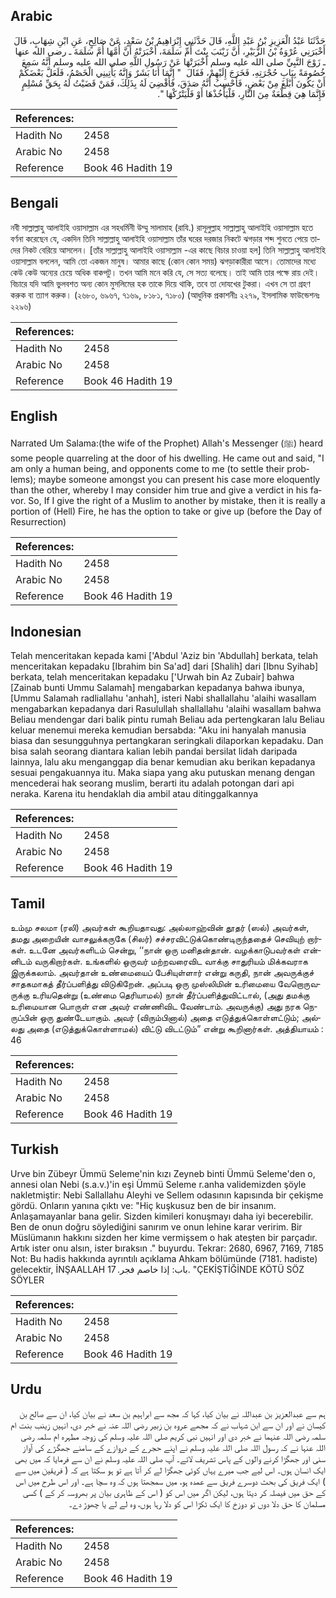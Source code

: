 ## Arabic


<div dir="rtl" lang="ar" style={{fontSize:'larger',backgroundColor:'#f8f9fa',padding:20}}>
حَدَّثَنَا عَبْدُ الْعَزِيزِ بْنُ عَبْدِ اللَّهِ، قَالَ حَدَّثَنِي إِبْرَاهِيمُ بْنُ سَعْدٍ، عَنْ صَالِحٍ، عَنِ ابْنِ شِهَابٍ، قَالَ أَخْبَرَنِي عُرْوَةُ بْنُ الزُّبَيْرِ، أَنَّ زَيْنَبَ بِنْتَ أُمِّ سَلَمَةَ، أَخْبَرَتْهُ أَنَّ أُمَّهَا أُمَّ سَلَمَةَ ـ رضى الله عنها ـ زَوْجَ النَّبِيِّ صلى الله عليه وسلم أَخْبَرَتْهَا عَنْ رَسُولِ اللَّهِ صلى الله عليه وسلم أَنَّهُ سَمِعَ خُصُومَةً بِبَابِ حُجْرَتِهِ، فَخَرَجَ إِلَيْهِمْ، فَقَالَ ‏ "‏ إِنَّمَا أَنَا بَشَرٌ وَإِنَّهُ يَأْتِينِي الْخَصْمُ، فَلَعَلَّ بَعْضَكُمْ أَنْ يَكُونَ أَبْلَغَ مِنْ بَعْضٍ، فَأَحْسِبُ أَنَّهُ صَدَقَ، فَأَقْضِيَ لَهُ بِذَلِكَ، فَمَنْ قَضَيْتُ لَهُ بِحَقِّ مُسْلِمٍ فَإِنَّمَا هِيَ قِطْعَةٌ مِنَ النَّارِ، فَلْيَأْخُذْهَا أَوْ فَلْيَتْرُكْهَا ‏"‏‏.‏
</div>
<div style={{backgroundColor:'#f8f9fa',padding:20, marginBottom: 10}}><table> <thead> <tr> <th>References:</th> <th></th> </tr> </thead> <tbody><tr><td>Hadith No</td><td>2458</td></tr><tr><td>Arabic No</td><td>2458</td></tr><tr><td>Reference</td><td>Book 46 Hadith 19</td></tr></tbody></table></div>

## Bengali


<div dir="ltr" lang="bn" style={{fontSize:'larger',backgroundColor:'#f8f9fa',padding:20}}>
নবী সাল্লাল্লাহু আলাইহি ওয়াসাল্লাম এর সহধর্মিনী উম্মু সালামাহ (রাযি.) রাসূলুল্লাহ সাল্লাল্লাহু আলাইহি ওয়াসাল্লাম হতে বর্ণনা করেছেন যে, একদিন তিনি সাল্লাল্লাহু আলাইহি ওয়াসাল্লাম তাঁর ঘরের দরজার নিকটে ঝগড়ার শব্দ শুনতে পেয়ে তাদের নিকট বেরিয়ে আসলেন। [তাঁর সাল্লাল্লাহু আলাইহি ওয়াসাল্লাম -এর কাছে বিচার চাওয়া হল] তিনি সাল্লাল্লাহু আলাইহি ওয়াসাল্লাম বললেন, আমি তো একজন মানুষ। আমার কাছে (কোন কোন সময়) ঝগড়াকারীরা আসে। তোমাদের মধ্যে কেউ কেউ অন্যের চেয়ে অধিক বাকপটু। তখন আমি মনে করি যে, সে সত্য বলেছে। তাই আমি তার পক্ষে রায় দেই। বিচারে যদি আমি ভুলবশত অন্য কোন মুসলিমের হক তাকে দিয়ে থাকি, তবে তা দোযখের টুকরা। এখন সে তা গ্রহণ করুক বা ত্যাগ করুক। (২৬৮০, ৬৯৬৭, ৭১৬৯, ৮১৮১, ৭১৮০) (আধুনিক প্রকাশনীঃ ২২৭৯, ইসলামিক ফাউন্ডেশনঃ ২২৯৬)
</div>
<div style={{backgroundColor:'#f8f9fa',padding:20, marginBottom: 10}}><table> <thead> <tr> <th>References:</th> <th></th> </tr> </thead> <tbody><tr><td>Hadith No</td><td>2458</td></tr><tr><td>Arabic No</td><td>2458</td></tr><tr><td>Reference</td><td>Book 46 Hadith 19</td></tr></tbody></table></div>

## English


<div dir="ltr" lang="en" style={{fontSize:'larger',backgroundColor:'#f8f9fa',padding:20}}>
Narrated Um Salama:(the wife of the Prophet) Allah's Messenger (ﷺ) heard some people quarreling at the door of his dwelling. He came out and said, "I am only a human being, and opponents come to me (to settle their problems); maybe someone amongst you can present his case more eloquently than the other, whereby I may consider him true and give a verdict in his favor. So, If I give the right of a Muslim to another by mistake, then it is really a portion of (Hell) Fire, he has the option to take or give up (before the Day of Resurrection)
</div>
<div style={{backgroundColor:'#f8f9fa',padding:20, marginBottom: 10}}><table> <thead> <tr> <th>References:</th> <th></th> </tr> </thead> <tbody><tr><td>Hadith No</td><td>2458</td></tr><tr><td>Arabic No</td><td>2458</td></tr><tr><td>Reference</td><td>Book 46 Hadith 19</td></tr></tbody></table></div>

## Indonesian


<div dir="ltr" lang="id" style={{fontSize:'larger',backgroundColor:'#f8f9fa',padding:20}}>
Telah menceritakan kepada kami ['Abdul 'Aziz bin 'Abdullah] berkata, telah menceritakan kepadaku [Ibrahim bin Sa'ad] dari [Shalih] dari [Ibnu Syihab] berkata, telah menceritakan kepadaku ['Urwah bin Az Zubair] bahwa [Zainab bunti Ummu Salamah] mengabarkan kepadanya bahwa ibunya, [Ummu Salamah radliallahu 'anhah], isteri Nabi shallallahu 'alaihi wasallam mengabarkan kepadanya dari Rasulullah shallallahu 'alaihi wasallam bahwa Beliau mendengar dari balik pintu rumah Beliau ada pertengkaran lalu Beliau keluar menemui mereka kemudian bersabda: "Aku ini hanyalah manusia biasa dan sesungguhnya pertangkaran seringkali dilaporkan kepadaku. Dan bisa salah seorang diantara kalian lebih pandai bersilat lidah daripada lainnya, lalu aku menganggap dia benar kemudian aku berikan kepadanya sesuai pengakuannya itu. Maka siapa yang aku putuskan menang dengan mencederai hak seorang muslim, berarti itu adalah potongan dari api neraka. Karena itu hendaklah dia ambil atau ditinggalkannya
</div>
<div style={{backgroundColor:'#f8f9fa',padding:20, marginBottom: 10}}><table> <thead> <tr> <th>References:</th> <th></th> </tr> </thead> <tbody><tr><td>Hadith No</td><td>2458</td></tr><tr><td>Arabic No</td><td>2458</td></tr><tr><td>Reference</td><td>Book 46 Hadith 19</td></tr></tbody></table></div>

## Tamil


<div dir="ltr" lang="ta" style={{fontSize:'larger',backgroundColor:'#f8f9fa',padding:20}}>
உம்மு சலமா (ரலி) அவர்கள் கூறியதாவது: அல்லாஹ்வின் தூதர் (ஸல்) அவர்கள், தமது அறையின் வாசலுக்கருகே (சிலர்) சச்சரவிட்டுக்கொண்டிருந்ததைச் செவியுற் றார்கள். உடனே அவர்களிடம் சென்று, ‘‘நான் ஒரு மனிதன்தான். வழக்காடுபவர்கள் என்னிடம் வருகிறார்கள். உங்களில் ஒருவர் மற்றவரைவிட வாக்கு சாதுரியம் மிக்கவராக இருக்கலாம். அவர்தான் உண்மையைப் பேசியுள்ளார் என்று கருதி, நான் அவருக்குச் சாதகமாகத் தீர்ப்பளித்து விடுகிறேன். அப்படி ஒரு முஸ்லிமின் உரிமையை வேறொருவருக்கு உரியதென்று (உண்மை தெரியாமல்) நான் தீர்ப்பளித்துவிட்டால், (அது தமக்கு உரிமையான பொருள் என அவர் எண்ணிவிட வேண்டாம். அவருக்கு) அது நரக நெருப்பின் ஒரு துண்டேயாகும். அவர் (விரும்பினால்) அதை எடுத்துக்கொள்ளட்டும்; அல்லது அதை (எடுத்துக்கொள்ளாமல்) விட்டு விடட்டும்” என்று கூறினார்கள். அத்தியாயம் : 46
</div>
<div style={{backgroundColor:'#f8f9fa',padding:20, marginBottom: 10}}><table> <thead> <tr> <th>References:</th> <th></th> </tr> </thead> <tbody><tr><td>Hadith No</td><td>2458</td></tr><tr><td>Arabic No</td><td>2458</td></tr><tr><td>Reference</td><td>Book 46 Hadith 19</td></tr></tbody></table></div>

## Turkish


<div dir="ltr" lang="tr" style={{fontSize:'larger',backgroundColor:'#f8f9fa',padding:20}}>
Urve bin Zübeyr Ümmü Seleme'nin kızı Zeyneb binti Ümmü Seleme'den o, annesi olan Nebi (s.a.v.)'in eşi Ümmü Seleme r.anha validemizden şöyle nakletmiştir: Nebi Sallallahu Aleyhi ve Sellem odasının kapısında bir çekişme gördü. Onların yanına çıktı ve: "Hiç kuşkusuz ben de bir insanım. Anlaşamayanlar bana gelir. Sizden kimileri konuşmayı daha iyi becerebilir. Ben de onun doğru söylediğini sanırım ve onun lehine karar veririm. Bir Müslümanın hakkını sizden her kime vermişsem o hak ateşten bir parçadır. Artık ister onu alsın, ister bıraksın ." buyurdu. Tekrar: 2680, 6967, 7169, 7185 Not: Bu hadis hakkında ayrıntılı açıklama Ahkam bölümünde (7181. hadiste) gelecektir, İNŞAALLAH باب: إذا خاصم فجر. 17. "ÇEKİŞTİĞİNDE KÖTÜ SÖZ SÖYLER
</div>
<div style={{backgroundColor:'#f8f9fa',padding:20, marginBottom: 10}}><table> <thead> <tr> <th>References:</th> <th></th> </tr> </thead> <tbody><tr><td>Hadith No</td><td>2458</td></tr><tr><td>Arabic No</td><td>2458</td></tr><tr><td>Reference</td><td>Book 46 Hadith 19</td></tr></tbody></table></div>

## Urdu


<div dir="rtl" lang="ur" style={{fontSize:'larger',backgroundColor:'#f8f9fa',padding:20}}>
ہم سے عبدالعزیز بن عبداللہ نے بیان کیا، کہا کہ مجھ سے ابراہیم بن سعد نے بیان کیا، ان سے صالح بن کیسان نے اور ان سے ابن شہاب نے کہ مجھے عروہ بن زبیر رضی اللہ عنہ نے خبر دی، انہیں زینب بنت ام سلمہ رضی اللہ عنہما نے خبر دی اور انہیں نبی کریم صلی اللہ علیہ وسلم کی زوجہ مطہرہ ام سلمہ رضی اللہ عنہا نے کہ رسول اللہ صلی اللہ علیہ وسلم نے اپنے حجرے کے دروازے کے سامنے جھگڑے کی آواز سنی اور جھگڑا کرنے والوں کے پاس تشریف لائے۔ آپ صلی اللہ علیہ وسلم نے ان سے فرمایا کہ میں بھی ایک انسان ہوں۔ اس لیے جب میرے یہاں کوئی جھگڑا لے کر آتا ہے تو ہو سکتا ہے کہ ( فریقین میں سے ) ایک فریق کی بحث دوسرے فریق سے عمدہ ہو، میں سمجھتا ہوں کہ وہ سچا ہے۔ اور اس طرح میں اس کے حق میں فیصلہ کر دیتا ہوں، لیکن اگر میں اس کو ( اس کے ظاہری بیان پر بھروسہ کر کے ) کسی مسلمان کا حق دلا دوں تو دوزخ کا ایک ٹکڑا اس کو دلا رہا ہوں، وہ لے لے یا چھوڑ دے۔
</div>
<div style={{backgroundColor:'#f8f9fa',padding:20, marginBottom: 10}}><table> <thead> <tr> <th>References:</th> <th></th> </tr> </thead> <tbody><tr><td>Hadith No</td><td>2458</td></tr><tr><td>Arabic No</td><td>2458</td></tr><tr><td>Reference</td><td>Book 46 Hadith 19</td></tr></tbody></table></div>